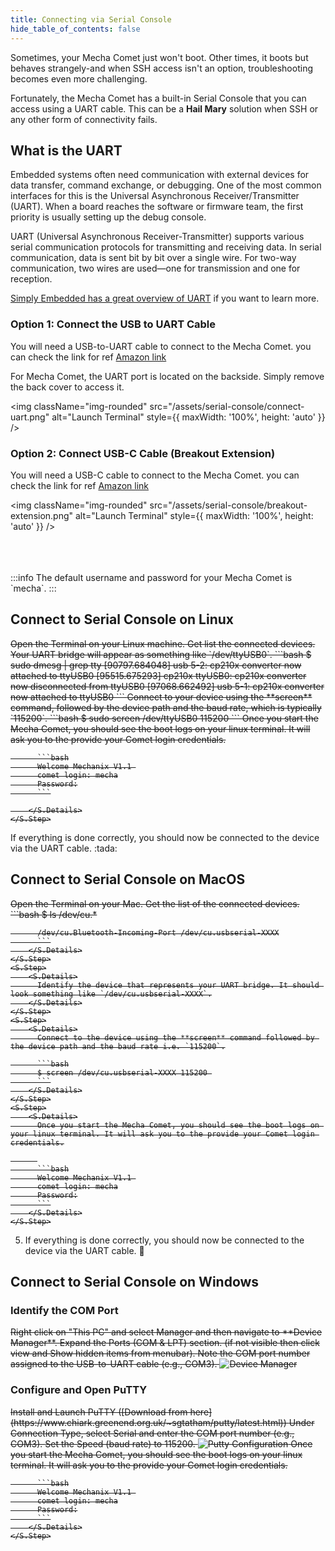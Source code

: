 ```yaml
---
title: Connecting via Serial Console
hide_table_of_contents: false
---
```



Sometimes, your Mecha Comet just won't boot. Other times, it boots but behaves strangely-and when SSH access isn't an option, troubleshooting becomes even more challenging.

Fortunately, the Mecha Comet has a built-in Serial Console that you can access using a UART cable. This can be a **Hail Mary** solution when SSH or any other form of connectivity fails.

## What is the UART

Embedded systems often need communication with external devices for data transfer, command exchange, or debugging. One of the most common interfaces for this is the Universal Asynchronous Receiver/Transmitter (UART). When a board reaches the software or firmware team, the first priority is usually setting up the debug console.

UART (Universal Asynchronous Receiver-Transmitter) supports various serial communication protocols for transmitting and receiving data. In serial communication, data is sent bit by bit over a single wire. For two-way communication, two wires are used—one for transmission and one for reception.

[Simply Embedded has a great overview of UART](http://www.simplyembedded.org/tutorials/msp430-uart/) if you want to learn more.


### **Option 1: Connect the USB to UART Cable**
You will need a USB-to-UART cable to connect to the Mecha Comet. you can check the link for ref [Amazon link](https://www.amazon.co.uk/WELLDOER-Interfaces-Debugging-Connection-Development/dp/B0D48928M5)

For Mecha Comet, the UART port is located on the backside. Simply remove the back cover to access it.

<img className="img-rounded" src="/assets/serial-console/connect-uart.png" alt="Launch Terminal" style={{ maxWidth: '100%', height: 'auto' }} />


### **Option 2: Connect USB-C Cable (Breakout Extension)**

You will need a USB-C cable to connect to the Mecha Comet. you can check the link for ref [Amazon link](https://www.amazon.in/Wayona-Braided-Charger-Charging-Samsung/dp/B081FH7R7D)

<img className="img-rounded" src="/assets/serial-console/breakout-extension.png" alt="Launch Terminal" style={{ maxWidth: '100%', height: 'auto' }} />


<br/>
<br/>
<br/>
:::info
The default username and password for your Mecha Comet is `mecha`.
:::

## Connect to Serial Console on Linux
<S>
    <S.Step>
        <S.Details>
          Open the Terminal on your Linux machine.
        </S.Details>
    </S.Step>
    <S.Step>
        <S.Details>
          Get list the connected devices. Your UART bridge will appear as something like `/dev/ttyUSB0`.
          ```bash
          $ sudo dmesg | grep tty
            [90797.684048] usb 5-2: cp210x converter now attached to ttyUSB0
            [95515.675293] cp210x ttyUSB0: cp210x converter now disconnected from ttyUSB0
            [97068.662492] usb 5-1: cp210x converter now attached to ttyUSB0
          ```
        </S.Details>
    </S.Step>
    <S.Step>
        <S.Details>
          Connect to your device using the **screen** command, followed by the device path and the baud rate, which is typically `115200`.
          ```bash
          $ sudo screen /dev/ttyUSB0 115200
          ```
        </S.Details>
    </S.Step>
    <S.Step>
        <S.Details>
          Once you start the Mecha Comet, you should see the boot logs on your linux terminal. It will ask you to the provide your Comet login credentials.


          ```bash
          Welcome Mechanix V1.1 
          comet login: mecha
          Password:
          ```

        </S.Details>
    </S.Step>
</S>
If everything is done correctly, you should now be connected to the device via the UART cable. :tada:

## Connect to Serial Console on MacOS

<S>
    <S.Step>
        <S.Details>
          Open the Terminal on your Mac.
        </S.Details>
    </S.Step>
    <S.Step>
        <S.Details>
          Get the list of the connected devices.
          ```bash
          $ ls /dev/cu.*

          /dev/cu.Bluetooth-Incoming-Port /dev/cu.usbserial-XXXX
          ```
        </S.Details>
    </S.Step>
    <S.Step>
        <S.Details>
          Identify the device that represents your UART bridge. It should look something like `/dev/cu.usbserial-XXXX`.
        </S.Details>
    </S.Step>
    <S.Step>
        <S.Details>
          Connect to the device using the **screen** command followed by the device path and the baud rate i.e. `115200`.

          ```bash
          $ screen /dev/cu.usbserial-XXXX 115200 
          ```
        </S.Details>
    </S.Step>
    <S.Step>
        <S.Details>
          Once you start the Mecha Comet, you should see the boot logs on your linux terminal. It will ask you to the provide your Comet login credentials.

          
          ```bash
          Welcome Mechanix V1.1 
          comet login: mecha
          Password:
          ```
        </S.Details>
    </S.Step>
</S>

5. If everything is done correctly, you should now be connected to the device via the UART cable. :tada:

## Connect to Serial Console on Windows

### Identify the COM Port
<S> 
    <S.Step>
        <S.Details>
          Right click on "This PC" and select Manager and then navigate to **Device Manager**.
        </S.Details>
    </S.Step>
    <S.Step>
        <S.Details>
         Expand the Ports (COM & LPT) section. (if not visible then click view and Show hidden items from menubar).
        </S.Details>
    </S.Step>
    <S.Step>
        <S.Details>
         Note the COM port number assigned to the USB-to-UART cable (e.g., COM3).
         <img className="img-rounded" src="/assets/serial-console/device-manager-com-port.png" alt="Device Manager" style={{ maxWidth: '100%', height: 'auto' }} />
        </S.Details>
    </S.Step>
</S>


### Configure and Open PuTTY
<S> 
    <S.Step>
        <S.Details>
          Install and Launch PuTTY ([Download from here](https://www.chiark.greenend.org.uk/~sgtatham/putty/latest.html))
        </S.Details>
    </S.Step>
    <S.Step>
        <S.Details>
          Under Connection Type, select Serial and enter the COM port number (e.g., COM3).
        </S.Details>
    </S.Step>
    <S.Step>
        <S.Details>
          Set the Speed (baud rate) to 115200.
          <img className="img-rounded" src="/assets/serial-console/putty-configuration.png" alt="Putty Configuration" style={{ maxWidth: '100%', height: 'auto' }} />
        </S.Details>
    </S.Step>
    <S.Step>
        <S.Details>
          Once you start the Mecha Comet, you should see the boot logs on your linux terminal. It will ask you to the provide your Comet login credentials.

          
          ```bash
          Welcome Mechanix V1.1 
          comet login: mecha
          Password:
          ```
        </S.Details>
    </S.Step>
</S>